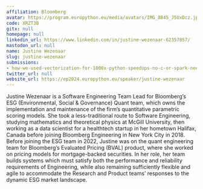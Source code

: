```yaml
---
affiliation: Bloomberg
avatar: https://program.europython.eu/media/avatars/IMG_8845_J5UxDcz.jpg
code: XRZT3B
gitx: null
homepage: null
linkedin_url: https://www.linkedin.com/in/justine-wezenaar-62357857/
mastodon_url: null
name: Justine Wezenaar
slug: justine-wezenaar
submissions:
- how-we-used-vectorization-for-1000x-python-speedups-no-c-or-spark-needed
twitter_url: null
website_url: https://ep2024.europython.eu/speaker/justine-wezenaar
---
```


Justine Wezenaar is a Software Engineering Team Lead for Bloomberg’s ESG (Environmental, Social & Governance) Quant team, which owns the implementation and maintenance of the firm’s quantitative parametric scoring models. She took a less-traditional route to Software Engineering, studying mathematics and theoretical physics at McGill University, then working as a data scientist for a healthtech startup in her hometown Halifax, Canada before joining Bloomberg Engineering in New York City in 2018. Before joining the ESG team in 2022, Justine was on the quant engineering team for Bloomberg’s Evaluated Pricing (BVAL) product, where she worked on pricing models for mortgage-backed securities. In her role, her team builds systems which must satisfy both the performance and reliability requirements of Engineering, while also remaining sufficiently flexible and agile to accommodate the Research and Product teams’ responses to the dynamic ESG market landscape.
